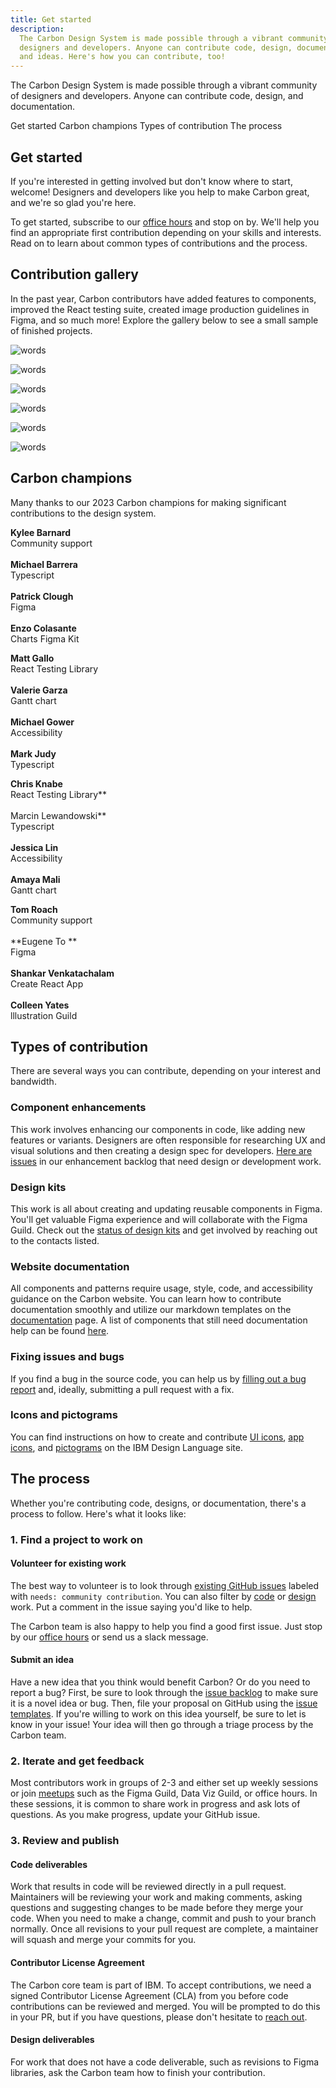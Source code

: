```yaml
---
title: Get started
description:
  The Carbon Design System is made possible through a vibrant community of
  designers and developers. Anyone can contribute code, design, documentation,
  and ideas. Here's how you can contribute, too!
---
```


<PageDescription>

The Carbon Design System is made possible through a vibrant community of
designers and developers. Anyone can contribute code, design, and documentation.

</PageDescription>

<AnchorLinks>

<AnchorLink>Get started</AnchorLink>
<AnchorLink>Carbon champions</AnchorLink>
<AnchorLink>Types of contribution</AnchorLink>
<AnchorLink>The process</AnchorLink>

</AnchorLinks>

## Get started

If you're interested in getting involved but don't know where to start, welcome!
Designers and developers like you help to make Carbon great, and we're so glad
you're here.

To get started, subscribe to our [office hours](/whats-happening/meetups/) and
stop on by. We'll help you find an appropriate first contribution depending on
your skills and interests. Read on to learn about common types of contributions
and the process.

## Contribution gallery

In the past year, Carbon contributors have added features to components,
improved the React testing suite, created image production guidelines in Figma,
and so much more! Explore the gallery below to see a small sample of finished
projects.

<Row>
<Column colMd={4} colLg={4} noGutterMdLeft>
<ArticleCard
      title="Two handle slider"
      author="Adopter: Carbon for IBM Cloud"
      date="Date contributed: October, 24th 2023"
      readTime="Contributors: Kevin Camello, Matthew Oliveira"
      href="https://github.com/carbon-design-system/carbon/issues/6337">

<img
  className="contribution-style"
  alt="words"
  src="/images/two-handle-slider.gif"
/>

</ArticleCard>
</Column>
<Column colMd={4} colLg={4} noGutterMdLeft>
<ArticleCard
      title="Sidenav delay on hover"
      author="Adopter: CDD Hub"
      date="Date contributed: May, 31st 2023"
      readTime="Contributor: Shankar V."
      href="https://react.carbondesignsystem.com/?path=/story/components-ui-shell-sidenav--side-nav-rail-w-header">

<img
  className="contribution-style"
  alt="words"
  src="/images/left-hand-nav-delay.gif"
/>

</ArticleCard>
</Column>
<Column colMd={4} colLg={4} noGutterMdLeft>
<ArticleCard
      title="Read-only states"
      author="Adopter: Carbon for IBM Products"
      date="Date contributed: May, 5th 2023"
      readTime="Contributors: Devin O' Bryan, Mike Eaker, Lee Chase"
      href="https://carbondesignsystem.com/patterns/read-only-states-pattern/">

<img
  className="contribution-style"
  alt="words"
  src="/images/read-only-form-inputs.gif"
/>

</ArticleCard>
</Column>
<Column colMd={4} colLg={4} noGutterMdLeft>
<ArticleCard
      title="Content Switcher: Icon only variant"
      author="Adopter: Carbon for Sustainability"
      date="Date contributed: May, 1th 2023"
      readTime="Contributor: Diana Tran"
      href="https://react.carbondesignsystem.com/?path=/story/components-contentswitcher--icon-only">

<img
  className="contribution-style"
  alt="words"
  src="/images/icon-only-switcher.gif"
/>

</ArticleCard>
</Column>
<Column colMd={4} colLg={4} noGutterMdLeft>
<ArticleCard
      title="Combo Button"
      author="Adopter: Carbon for IBM Products"
      date="Date contributed: March, 13th 2023"
      readTime="Contributor: Jan Hassel"
      href="https://react.carbondesignsystem.com/?path=/docs/components-combobutton--overview">

<img
  className="contribution-style"
  alt="words"
  src="/images/combo-button.gif"
/>

</ArticleCard>
</Column>
<Column colMd={4} colLg={4} noGutterMdLeft>
<ArticleCard
      title="React Testing Library"
      author="Adopter: Carbon for IBM Products"
      date="Date contributed: March, 9th 2023"
      readTime="Contributors: Matt Gallo, Tanner Summers, Chris Knabe"
      href="https://github.com/carbon-design-system/carbon/issues/10184">

<img className="contribution-style" alt="words" src="/images/rtl2.gif" />

</ArticleCard>
</Column>
</Row>

## Carbon champions

Many thanks to our 2023 Carbon champions for making significant contributions to
the design system.

<Row className="mobile-columns">
<Column className="one" colSm={2} colMd={2} colLg={3}>

**Kylee Barnard**<br />Community support<br /> <br /> **Michael Barrera**<br />
Typescript<br /><br /> **Patrick Clough**<br /> Figma<br /><br /> **Enzo
Colasante**<br /> Charts Figma Kit

</Column>

<Column className="one" colSm={2} colMd={2} colLg={3}>

**Matt Gallo**<br /> React Testing Library<br /><br /> **Valerie Garza**<br />
Gantt chart<br /><br /> **Michael Gower**<br /> Accessibility<br /><br /> **Mark
Judy**<br /> Typescript

</Column>

<Column className="one" colSm={2} colMd={2} colLg={3}>

**Chris Knabe**<br /> React Testing Library**<br /><br /> Marcin
Lewandowski**<br /> Typescript<br /><br /> **Jessica Lin**<br />
Accessibility<br /><br /> **Amaya Mali**<br /> Gantt chart

</Column>

<Column className="one" colSm={2} colMd={2} colLg={3}>

**Tom Roach**<br /> Community support<br /><br />**Eugene To **<br />
Figma<br /><br /> **Shankar Venkatachalam** <br /> Create React App<br /><br />
**Colleen Yates**<br /> lllustration Guild

</Column>
</Row>

## Types of contribution

There are several ways you can contribute, depending on your interest and
bandwidth.

### Component enhancements

This work involves enhancing our components in code, like adding new features or
variants. Designers are often responsible for researching UX and visual
solutions and then creating a design spec for developers.
[Here are issues](https://github.com/carbon-design-system/carbon/issues?q=is%3Aopen+is%3Aissue+label%3A%22needs%3A+community+contribution%22+)
in our enhancement backlog that need design or development work.

### Design kits

This work is all about creating and updating reusable components in Figma.
You'll get valuable Figma experience and will collaborate with the Figma Guild.
Check out the
[status of design kits](https://www.figma.com/file/CFMtqV5Nztdbm0mi2UiDLg/Library-%2B-Template-Planning?type=design&node-id=3713-26762&mode=design&t=HqvAYXUeccKNMstT-0)
and get involved by reaching out to the contacts listed.

### Website documentation

All components and patterns require usage, style, code, and accessibility
guidance on the Carbon website. You can learn how to contribute documentation
smoothly and utilize our markdown templates on the
[documentation](/contributing/documentation/) page. A list of components that
still need documentation help can be found
[here](https://github.com/carbon-design-system/carbon-website/issues/2085).

### Fixing issues and bugs

If you find a bug in the source code, you can help us by
[filling out a bug report](https://github.com/carbon-design-system/carbon/issues/new/choose)
and, ideally, submitting a pull request with a fix.

### Icons and pictograms

You can find instructions on how to create and contribute
[UI icons](https://www.ibm.com/design/language/iconography/ui-icons/contribute),
[app icons](https://www.ibm.com/design/language/iconography/app-icons/production),
and
[pictograms](https://www.ibm.com/design/language/iconography/pictograms/contribute)
on the IBM Design Language site.

## The process

Whether you're contributing code, designs, or documentation, there's a process
to follow. Here's what it looks like:

### 1. Find a project to work on

#### Volunteer for existing work

The best way to volunteer is to look through
[existing GitHub issues](https://github.com/carbon-design-system/carbon/issues?q=is%3Aopen+is%3Aissue+label%3A%22needs%3A+community+contribution%22+)
labeled with `needs: community contribution`. You can also filter by
[code](https://github.com/carbon-design-system/carbon/issues?q=is%3Aopen+is%3Aissue+label%3A%22needs%3A+community+contribution%22+label%3A%22needs%3A+code+contribution%22+)
or
[design](https://github.com/carbon-design-system/carbon/issues?q=is%3Aopen+is%3Aissue+label%3A%22needs%3A+community+contribution%22+label%3A%22needs%3A+design+contribution%22+)
work. Put a comment in the issue saying you'd like to help.

The Carbon team is also happy to help you find a good first issue. Just stop by
our [office hours](/whats-happening/meetups/) or send us a slack message.

#### Submit an idea

Have a new idea that you think would benefit Carbon? Or do you need to report a
bug? First, be sure to look through the
[issue backlog](https://github.com/carbon-design-system/carbon/issues) to make
sure it is a novel idea or bug. Then, file your proposal on GitHub using the
[issue templates](https://github.com/carbon-design-system/carbon/issues/new/choose).
If you're willing to work on this idea yourself, be sure to let is know in your
issue! Your idea will then go through a triage process by the Carbon team.

### 2. Iterate and get feedback

Most contributors work in groups of 2-3 and either set up weekly sessions or
join [meetups](/whats-happening/meetups/#carbon-office-hours) such as the Figma
Guild, Data Viz Guild, or office hours. In these sessions, it is common to share
work in progress and ask lots of questions. As you make progress, update your
GitHub issue.

### 3. Review and publish

#### Code deliverables

Work that results in code will be reviewed directly in a pull request.
Maintainers will be reviewing your work and making comments, asking questions
and suggesting changes to be made before they merge your code. When you need to
make a change, commit and push to your branch normally. Once all revisions to
your pull request are complete, a maintainer will squash and merge your commits
for you.

#### Contributor License Agreement

The Carbon core team is part of IBM. To accept contributions, we need a signed
Contributor License Agreement (CLA) from you before code contributions can be
reviewed and merged. You will be prompted to do this in your PR, but if you have
questions, please don't hesitate
to [reach out](/help/contact-us/#slack-channels).

#### Design deliverables

For work that does not have a code deliverable, such as revisions to Figma
libraries, ask the Carbon team how to finish your contribution.
